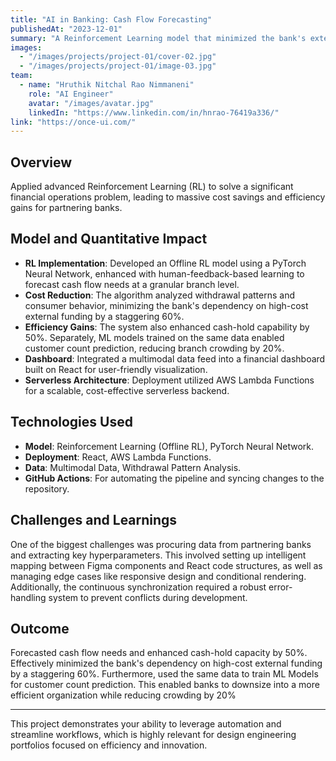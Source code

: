 ---
title: "AI in Banking: Cash Flow Forecasting"
publishedAt: "2023-12-01"
summary: "A Reinforcement Learning model that minimized the bank's external funding dependency by 60% through optimized cash-flow prediction."
images:
  - "/images/projects/project-01/cover-02.jpg"
  - "/images/projects/project-01/image-03.jpg"
team:
  - name: "Hruthik Nitchal Rao Nimmaneni"
    role: "AI Engineer"
    avatar: "/images/avatar.jpg"
    linkedIn: "https://www.linkedin.com/in/hnrao-76419a336/"
link: "https://once-ui.com/"
---

## Overview

Applied advanced Reinforcement Learning (RL) to solve a significant financial operations problem, leading to massive cost savings and efficiency gains for partnering banks.

## Model and Quantitative Impact

- **RL Implementation**: Developed an Offline RL model using a PyTorch Neural Network, enhanced with human-feedback-based learning to forecast cash flow needs at a granular branch level.
- **Cost Reduction**: The algorithm analyzed withdrawal patterns and consumer behavior, minimizing the bank's dependency on high-cost external funding by a staggering 60%.
- **Efficiency Gains**: The system also enhanced cash-hold capability by 50%. Separately, ML models trained on the same data enabled customer count prediction, reducing branch crowding by 20%.
- **Dashboard**: Integrated a multimodal data feed into a financial dashboard built on React for user-friendly visualization.
- **Serverless Architecture**: Deployment utilized AWS Lambda Functions for a scalable, cost-effective serverless backend.

## Technologies Used

- **Model**: Reinforcement Learning (Offline RL), PyTorch Neural Network.
- **Deployment**: React, AWS Lambda Functions.
- **Data**: Multimodal Data, Withdrawal Pattern Analysis.
- **GitHub Actions**: For automating the pipeline and syncing changes to the repository.

## Challenges and Learnings

One of the biggest challenges was procuring data from partnering banks and extracting key hyperparameters. This involved setting up intelligent mapping between Figma components and React code structures, as well as managing edge cases like responsive design and conditional rendering. Additionally, the continuous synchronization required a robust error-handling system to prevent conflicts during development.

## Outcome

Forecasted cash flow needs and enhanced cash-hold capacity by 50%. Effectively minimized the bank's dependency on high-cost external funding by a staggering 60%. Furthermore, used the same data to train ML Models for customer count prediction. This enabled banks to downsize into a more efficient organization while reducing crowding by 20%

---

This project demonstrates your ability to leverage automation and streamline workflows, which is highly relevant for design engineering portfolios focused on efficiency and innovation.